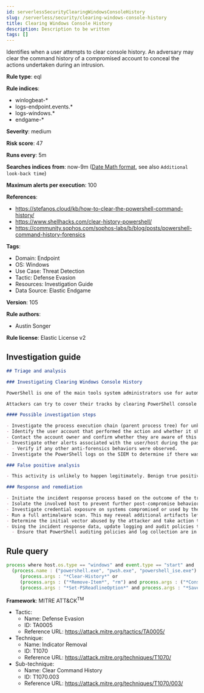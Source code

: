 ```yaml
---
id: serverlessSecurityClearingWindowsConsoleHistory
slug: /serverless/security/clearing-windows-console-history
title: Clearing Windows Console History
description: Description to be written
tags: []
---
```


<div id="clearing-windows-console-history"></div>

Identifies when a user attempts to clear console history. An adversary may clear the command history of a compromised account to conceal the actions undertaken during an intrusion.

**Rule type**: eql

**Rule indices**: 

* winlogbeat-*
* logs-endpoint.events.*
* logs-windows.*
* endgame-*

**Severity**: medium

**Risk score**: 47

**Runs every**: 5m

**Searches indices from**: now-9m ([Date Math format](((ref))/common-options.html#date-math), see also <DocLink id="serverlessSecurityRulesUiCreate" section="set-the-rules-schedule">`Additional look-back time`</DocLink>)

**Maximum alerts per execution**: 100

**References**: 

* https://stefanos.cloud/kb/how-to-clear-the-powershell-command-history/
* https://www.shellhacks.com/clear-history-powershell/
* https://community.sophos.com/sophos-labs/b/blog/posts/powershell-command-history-forensics

**Tags**: 

* Domain: Endpoint
* OS: Windows
* Use Case: Threat Detection
* Tactic: Defense Evasion
* Resources: Investigation Guide
* Data Source: Elastic Endgame

**Version**: 105

**Rule authors**: 

* Austin Songer

**Rule license**: Elastic License v2

## Investigation guide

```markdown
## Triage and analysis

### Investigating Clearing Windows Console History

PowerShell is one of the main tools system administrators use for automation, report routines, and other tasks. This makes it available for use in various environments, and creates an attractive way for attackers to execute code.

Attackers can try to cover their tracks by clearing PowerShell console history. PowerShell has two different ways of logging commands: the built-in history and the command history managed by the PSReadLine module. This rule looks for the execution of commands that can clear the built-in PowerShell logs or delete the `ConsoleHost_history.txt` file.

#### Possible investigation steps

- Investigate the process execution chain (parent process tree) for unknown processes. Examine their executable files for prevalence, whether they are located in expected locations, and if they are signed with valid digital signatures.
- Identify the user account that performed the action and whether it should perform this kind of action.
- Contact the account owner and confirm whether they are aware of this activity.
- Investigate other alerts associated with the user/host during the past 48 hours.
  - Verify if any other anti-forensics behaviors were observed.
- Investigate the PowerShell logs on the SIEM to determine if there was suspicious behavior that an attacker may be trying to cover up.

### False positive analysis

- This activity is unlikely to happen legitimately. Benign true positives (B-TPs) can be added as exceptions if necessary.

### Response and remediation

- Initiate the incident response process based on the outcome of the triage.
- Isolate the involved host to prevent further post-compromise behavior.
- Investigate credential exposure on systems compromised or used by the attacker to ensure all compromised accounts are identified. Reset passwords for these accounts and other potentially compromised credentials, such as email, business systems, and web services.
- Run a full antimalware scan. This may reveal additional artifacts left in the system, persistence mechanisms, and malware components.
- Determine the initial vector abused by the attacker and take action to prevent reinfection through the same vector.
- Using the incident response data, update logging and audit policies to improve the mean time to detect (MTTD) and the mean time to respond (MTTR).
  - Ensure that PowerShell auditing policies and log collection are in place to grant future visibility.
```

## Rule query

```js
process where host.os.type == "windows" and event.type == "start" and
  (process.name : ("powershell.exe", "pwsh.exe", "powershell_ise.exe") or process.pe.original_file_name == "PowerShell.EXE") and
     (process.args : "*Clear-History*" or
     (process.args : ("*Remove-Item*", "rm") and process.args : ("*ConsoleHost_history.txt*", "*(Get-PSReadlineOption).HistorySavePath*")) or
     (process.args : "*Set-PSReadlineOption*" and process.args : "*SaveNothing*"))

```

**Framework**: MITRE ATT&CK<sup>TM</sup>

* Tactic:
    * Name: Defense Evasion
    * ID: TA0005
    * Reference URL: https://attack.mitre.org/tactics/TA0005/
* Technique:
    * Name: Indicator Removal
    * ID: T1070
    * Reference URL: https://attack.mitre.org/techniques/T1070/
* Sub-technique:
    * Name: Clear Command History
    * ID: T1070.003
    * Reference URL: https://attack.mitre.org/techniques/T1070/003/

